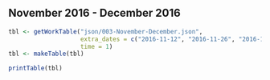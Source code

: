 \clearpage

## November 2016 - December 2016

```r
tbl <- getWorkTable("json/003-November-December.json", 
                    extra_dates = c("2016-11-12", "2016-11-26", "2016-12-10", "2016-12-24"), 
                    time = 1)
tbl <- makeTable(tbl)
```

```r
printTable(tbl)
```
